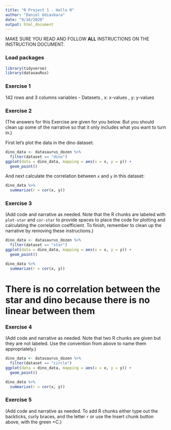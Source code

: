 ```yaml
---
title: "R Project 1 - Hello R"
author: "Daniel Odiavbara"
date: "9/16/2020"
output: html_document
---
```


MAKE SURE YOU READ AND FOLLOW **ALL** INSTRUCTIONS ON THE INSTRUCTION DOCUMENT. 

### Load packages

```r
library(tidyverse) 
library(datasauRus)
```


### Exercise 1

142 rows and 3 columns
variables - Datasets , x: x-values , y: y-values

### Exercise 2

(The answers for this Exercise are given for you below. But you should clean up some of the narrative so that it only includes what you want to turn in.)

First let's plot the data in the dino dataset:

```r
dino_data <- datasaurus_dozen %>%
  filter(dataset == "dino")
ggplot(data = dino_data, mapping = aes(x = x, y = y)) +
  geom_point()
```

And next calculate the correlation between `x` and `y` in this dataset:

```r
dino_data %>%
  summarize(r = cor(x, y))
```

### Exercise 3

(Add code and narrative as needed. Note that the R chunks are labeled with `plot-star` and `cor-star` to provide spaces to place the code for plotting and calculating the correlation coefficient. To finish, remember to clean up the narrative by removing these instructions.)




```r
dino_data <- datasaurus_dozen %>%
  filter(dataset == "star")
ggplot(data = dino_data, mapping = aes(x = x, y = y)) +
  geom_point()

```


 
```r

dino_data %>%
  summarize(r = cor(x, y))
```
# There is no correlation between the star and dino because there is no linear between them


### Exercise 4

(Add code and narrative as needed. Note that two R chunks are given but they are not labeled. Use the convention from above to name them appropriately.)

```r

dino_data <- datasaurus_dozen %>%
  filter(dataset == "circle")
ggplot(data = dino_data, mapping = aes(x = x, y = y)) +
  geom_point()

```

```r

dino_data %>%
  summarize(r = cor(x, y))
```

### Exercise 5

(Add code and narrative as needed. To add R chunks either type out the backticks, curly braces, and the letter `r` or use the Insert chunk button above, with the green +C.)

```r

```

```r

```









